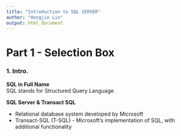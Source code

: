 ```yaml
---
title: "Introduction to SQL SERVER"
author: "Hongjie Lin"
output: html_document
---
```


# Part 1 - Selection Box  

### 1. Intro.  

**SQL in Full Name**  
SQL stands for Structured Query Language  

**SQL Server & Transact SQL**  

* Relational database system developed by Microsoft  
* Transact-SQL (T-SQL) - Microsoft's implementation of SQL, with additional functionality  
